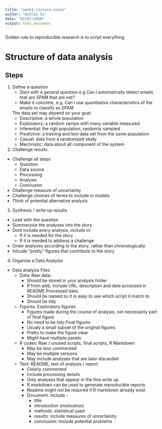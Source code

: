 ```yaml
---
title: "week1-lecture-notes"
author: "Ashley Su"
date: "02/07/2020"
output: html_document
---
```


Golden rule to reproducible research is to script everything

# Structure of data analysis
## Steps
1. Define a question
   - Start with a general question e.g Can I automatically detect emails that are SPAM that are not?
   - Make it concrete, e.g. Can I use quantitative characteristics of the emails to classify as SPAM
   
   The data set may depend on your goal:
   - Descriptive: a whole population
   - Exploratory: a random sampe with many variable measured
   - Inferential: the righ population, randomly sampled
   - Predictive: a training and test data set from the same population
   - Casual: data from a randomized study
   - Mechnistic: data about all component of the system

2. Challenge results
- Challenge all steps
  - Question
  - Data source
  - Processing
  - Analysis
  - Conclusion
- Challenge measure of uncertainty
- Challenge choices of terms to include in models
- Think of potential alternative analysis

3. Systhesis / write up results
- Lead with the question
- Summaryise the analyses into the story
- Dont include every analysis, include in:
  - If it is needed for the story
  - If it is needed to address a challenge
- Order analyses according to the story, rather than chronologically
- Inlcude "pretty" figures that contribute to the story
  
4. Organise a Data Analysis
- Data analysis Files
  - Data: 
    Raw data: 
      - Should be stored in your analysis folder
      - If from web, include URL, description and date accessed in README
    Processed data:
      - Should be named so it is easy to see which script it match to
      - Should be tidy
  - Figures: 
    Exploratory figures
      - Figures made during the course of analysis, not necessarily part of final figure
      - No need to be tidy
    Final figures
      - Usualy a small subset of the original figures
      - Pretty to make the figure clear
      - Might have multiple panels
  - R codes: Raw / unused scripts, final scripts, R Markdown
    - May be less commented
    - May be multiple versions
    - May include analyses that are later discarded
  - Text: README, text of analysis / report
    - Clearly commented
    - Include processing details
    - Only analyses that appear in the fina write up
    - R markdown can be used to generate reproducible reports
    - Readme might not be required if R markdown already exist
    - Document: include -
      - title
      - introduction (motivation)
      - methods: statistical used
      - results: include measures of uncertainity
      - conclusion: include potential problems
    
  